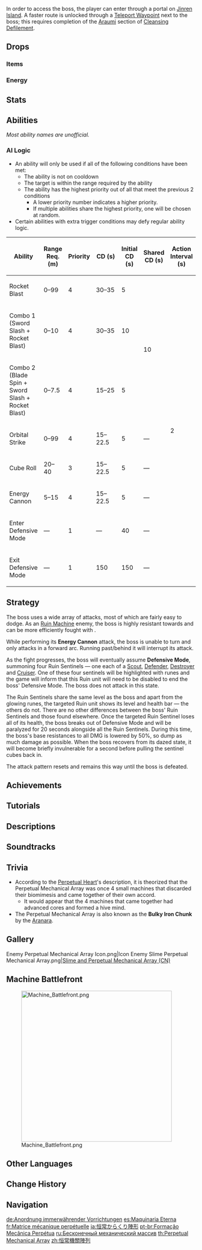 {{Enemy Infobox
|title     = Perpetual Resonance SI/Ald
|image     = Enemy Perpetual Mechanical Array.png
|weakpoint = no
|type      = Normal Bosses
|family    = Automatons
|group     = Ruin Sentinels
|subarea   = Araumi
|area      = Narukami Island
|region    = Inazuma
|drops     = Perpetual Heart
|ability1  = Invincibility Frames
}}
{{Enemy Intro}} In order to access the boss, the player can enter through a portal on [[Jinren Island]]. A faster route is unlocked through a [[Teleport Waypoints|Teleport Waypoint]] next to the boss; this requires completion of the [[Araumi]] section of [[Cleansing Defilement]].

==Drops==
===Items===
{{World Boss Rewards
|gem=Prithiva Topaz,Shivada Jade
|exclusive=Perpetual Heart
|sets=Lucky Dog,Berserker,The Exile,Prayers to Springtime
}}

===Energy===
{{Energy Drops
|hp1   = 66
|o1    = 1
|hp2   = 33
|o2    = 1
|hp3   = 0
|o3    = 1
}}

==Stats==
{{Enemy Stats
|res1     = Normal
|phys_res = 70%

|res2         = Paralyzed
|resglobal2   = &minus;40%
|phys_res2    = 20%

|hp_ratio    = 16
|hp_type     = 2
|atk_ratio   = 7.2
|res_title   = State
}}

==Abilities==
''Most ability names are unofficial.''
{{Enemy Attacks
|name_1 = Rocket Blast
|desc_1 = Transforms into a rocket and targets the player's position before slamming down, dealing '''91.6% ATK''' as {{Color|Physical DMG}}.

|name_2 = Orbital Strike
|desc_2 = Targets the player's current position with a reticle that focuses before striking down, dealing '''100% ATK''' as {{Color|Physical DMG}}.

|name_3 = Cube Roll
|desc_3 = Only uses this move at long ranges. Transforms into a Cube and rolls repeatedly with high speed. When it catches up to the player, releases a shockwave with the final roll, dealing '''75% ATK''' as {{Color|Physical DMG}}.

|name_4 = Sword Slash
|desc_4 = Only uses this move at Melee ranges. Transforms into a giant sword and slashes Right to Left, dealing '''75% ATK''' as {{Color|Physical DMG}}.

|name_5 = Blade Spin
|desc_5 = Only uses this move at Melee ranges. Transforms into a giant spinning blade and does a zig-zag pattern before slashing Left to Right, dealing '''58.3% ATK''' as {{Color|Physical DMG}}.

|name_6 = Energy Cannon
|desc_6 = Charges up for a short time before firing a beam of pure energy that deals '''33.3% ATK''' as {{Color|Physical DoT}} to those touching the beam. The beam follows the player.

|name_7 = Defensive Mode
|desc_7 = Assumes a defensive stance and launches four cubes that transform into [[Ruin Sentinels]]. Only one highlighted Ruin Sentinel can be damaged, and defeating it will paralyze the Perpetual Mechanical Array and lower its base [[resistance]]s by 50%. If the highlighted Ruin Sentinel is not defeated after a long period of time, the Perpetual Mechanical Array will exit Defensive Mode. Defensive Mode always triggers when the boss's HP reaches '''35%''' before its first timed Defensive Mode activation. The boss cannot be damaged past '''30%''' HP until Defensive Mode has been triggered at least once.
}}

===AI Logic===
{{See also|Cooldown#Enemy Cooldowns}}
* An ability will only be used if all of the following conditions have been met:
** The ability is not on cooldown
** The target is within the range required by the ability
** The ability has the highest priority out of all that meet the previous 2 conditions
*** A lower priority number indicates a higher priority.
*** If multiple abilities share the highest priority, one will be chosen at random.
* Certain abilities with extra trigger conditions may defy regular ability logic.

{| class="wikitable"
! Ability !! Range Req. (m) !! Priority !! style="width:80px" |CD (s) !! Initial CD (s) !! Shared CD (s) !! Action Interval (s)
|-
| Rocket Blast || 0–99 || 4 || 30–35 || 5 || rowspan="3" | 10 || rowspan="8" | 2
|-
| Combo 1 (Sword Slash + Rocket Blast) || 0–10 || 4 || 30–35 || 10
|-
| Combo 2 (Blade Spin + Sword Slash + Rocket Blast) || 0–7.5 || 4 || 15–25 || 5
|-
| Orbital Strike || 0–99 || 4 || 15–22.5 || 5 || &mdash;
|-
| Cube Roll || 20–40 || 3 || 15–22.5 || 5 || &mdash;
|-
| Energy Cannon || 5–15 || 4 || 15–22.5 || 5 || &mdash;
|-
| Enter Defensive Mode || &mdash; || 1 || &mdash; || 40 || &mdash;
|-
| Exit Defensive Mode || &mdash; || 1 || 150 || 150 || &mdash;
|}

==Strategy==
The boss uses a wide array of attacks, most of which are fairly easy to dodge. As an [[Ruin Machines|Ruin Machine]] enemy, the boss is highly resistant towards {{Color|Physical DMG}} and can be more efficiently fought with {{Color|Black|Elemental DMG}}.

While performing its '''Energy Cannon''' attack, the boss is unable to turn and only attacks in a forward arc. Running past/behind it will interrupt its attack.

As the fight progresses, the boss will eventually assume '''Defensive Mode''', summoning four Ruin Sentinels &mdash; one each of a [[Ruin Scout|Scout]], [[Ruin Defender|Defender]], [[Ruin Destroyer|Destroyer]] and [[Ruin Cruiser|Cruiser]]. One of these four sentinels will be highlighted with runes and the game will inform that this Ruin unit will need to be disabled to end the boss' Defensive Mode. The boss does not attack in this state.

The Ruin Sentinels share the same level as the boss and apart from the glowing runes, the targeted Ruin unit shows its level and health bar &mdash; the others do not. There are no other differences between the boss' Ruin Sentinels and those found elsewhere. Once the targeted Ruin Sentinel loses all of its health, the boss breaks out of Defensive Mode and will be paralyzed for 20 seconds alongside all the Ruin Sentinels. During this time, the boss's base resistances to all DMG is lowered by 50%, so dump as much damage as possible. When the boss recovers from its dazed state, it will become briefly invulnerable for a second before pulling the sentinel cubes back in.

The attack pattern resets and remains this way until the boss is defeated.

==Achievements==
{{Achievement Topic Table|topic=Perpetual Mechanical Array}}

==Tutorials==
{{Tutorial|Perpetual Mechanical Array}}

==Descriptions==
{{Description|A strange, alien machine.<br>They say that it is a war machine left behind by a [[Khaenri'ah|nation]] that has already been destroyed. Composed of several different parts, it can adapt to its combat environment and employ a variety of attacks. This machine, comprised of cubic shapes, is on some level very much like the elemental [[hypostases]].|[[Adventurer Handbook]] and [[Archive]]}}

==Soundtracks==
{{Soundtracks by Category Table|type=combat}}

==Trivia==
* According to the [[Perpetual Heart]]'s description, it is theorized that the Perpetual Mechanical Array was once 4 small machines that discarded their biomimesis and came together of their own accord.
** It would appear that the 4 machines that came together had advanced cores and formed a hive mind.
* The Perpetual Mechanical Array is also known as the '''Bulky Iron Chunk''' by the [[Aranara]].

==Gallery==
<gallery>
Enemy Perpetual Mechanical Array Icon.png|Icon
Enemy Slime Perpetual Mechanical Array.png|[https://bbs.mihoyo.com/ys/article/7997808 Slime and Perpetual Mechanical Array (CN)] <!--2021-07-30-->
</gallery>
<!--
==Video Guides==
{{EVT
|video1   = 
|caption1 = 
}}
-->
==Machine Battlefront==
{{Description|The water near [[Jinren Island]] is undulating violently, while an unpredictable automaton is hidden in the ruins underneath...<br>Destroy the Perpetual Mechanical Array at the bottom of the sea and preempt the attack of the Ruin machines!}}
[[File:Machine Battlefront.png|400px]]

==Other Languages==
{{Other Languages
|en      = Perpetual Mechanical Array
|zhs     = 恒常机关阵列
|zhs_rm  = Héngcháng Jīguānzhènliè
|zht     = 恒常機關陣列
|zht_rm  = Héngcháng Jīguānzhènliè
|zh_tl   = Perpetual Mechanical Array
|ja      = 恒常からくり陣形
|ja_rm   = Koujou Karakuri Jinkei
|ja_tl   = Perpetual Mechanical Array
|ko      = {{tt|영구|永久}} {{tt|장치|裝置}} {{tt|진영|陣營}}
|ko_tl   = Perpetual Mechanical Array
|es      = Maquinaria Eterna
|es_tl   = Eternal Machinery
|fr      = Matrice mécanique perpétuelle
|fr_tl   = Perpetual Mechanical Matrix
|ru      = Бесконечный механический массив
|ru_tl   = Endless Mechanical Array
|th      = Perpetual Mechanical Array
|vi      = {{tt|Mô Hình|模形}} {{tt|Động Cơ|動機}} {{tt|Vĩnh Cửu|永久}}
|vi_tl   = Eternal Mechanical Paradigm
|de      = Anordnung immerwährender Vorrichtungen
|de_tl   = Array of Perpetual Mechanisms
|id      = Perpetual Mechanical Array
|pt      = Formação Mecânica Perpétua
|pt_tl   = Perpetual Mechanical Formation
|tr      = Ölümsüz Mekanik Dizilim
|tr_tl   = Perpetual Mechanic Array
|it      = Macchinario perpetuo
|it_tl   = Perpetual Machinery
}}

==Change History==
{{Change History|2.0}}

==Navigation==
{{Enemy Navbox|type=bosses}}

[[de:Anordnung immerwährender Vorrichtungen]]
[[es:Maquinaria Eterna]]
[[fr:Matrice mécanique perpétuelle]]
[[ja:恒常からくり陣形]]
[[pt-br:Formação Mecânica Perpétua]]
[[ru:Бесконечный механический массив]]
[[th:Perpetual Mechanical Array]]
[[zh:恒常機關陣列]]